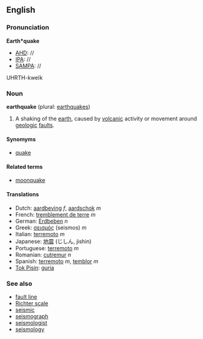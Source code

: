 ==English==
===Pronunciation===
'''Earth*quake'''
*[[AHD]]: //
*[[IPA]]: //
*[[SAMPA]]: //
UHRTH-kwe&iuml;k

===Noun===
'''earthquake''' (plural: [[earthquakes]])

# A shaking of the [[earth]], caused by [[volcanic]] activity or movement around [[geologic]] [[fault]]s.

====Synomyms====
*[[quake]]

====Related terms====
*[[moonquake]]

====Translations====
*Dutch: [[aardbeving]] ''f'', [[aardschok]] ''m''
*French: [[tremblement de terre]] ''m''
*German: [[Erdbeben]] ''n''
*Greek: [[σεισμός]] (seismos) ''m''
*Italian: [[terremoto]] ''m''
*Japanese: [[地震]] (じしん, jishin)
*Portuguese: [[terremoto]] ''m''
*Romanian: [[cutremur]] ''n''
*Spanish: [[terremoto]] ''m'', [[temblor]] ''m''
*[[Tok Pisin]]: [[guria]]

===See also===
*[[fault line]]
*[[Richter scale]]
*[[seismic]]
*[[seismograph]]
*[[seismologist]]
*[[seismology]]